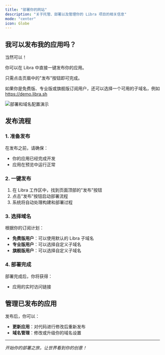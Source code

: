 ```yaml
---
title: "部署你的网站"
description: "关于托管、部署以及管理你的 Libra 项目的相关信息"
mode: "center"
icon: Globe
---
```


## 我可以发布我的应用吗？

当然可以！

你可以在 Libra 中直接一键发布你的应用。

只需点击页眉中的"发布"按钮即可完成。

如果你是免费版、专业版或旗舰版订阅用户，还可以选择一个可用的子域名，例如 https://demo.libra.sh

![部署和域名配置演示](https://media.libra.dev/DeployAndDomain.gif)

## 发布流程

### 1. 准备发布

在发布之前，请确保：
- 你的应用已经完成开发
- 应用在预览中运行正常

### 2. 一键发布

1. 在 Libra 工作区中，找到页面顶部的"发布"按钮
2. 点击"发布"按钮启动部署流程
3. 系统将自动处理构建和部署过程

### 3. 选择域名

根据你的订阅计划：

- **免费版用户**：可以使用默认的 Libra 子域名
- **专业版用户**：可以选择自定义子域名
- **旗舰版用户**：可以选择自定义子域名

### 4. 部署完成

部署完成后，你将获得：
- 应用的实时访问链接

## 管理已发布的应用

发布后，你可以：

- **更新应用**：对代码进行修改后重新发布
- **域名管理**：修改或升级你的域名设置


---

*开始你的部署之旅，让世界看到你的创意！*